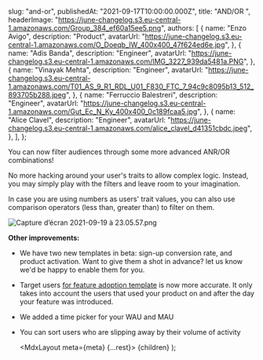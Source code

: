
  slug: "and-or",
  publishedAt: "2021-09-17T10:00:00.000Z",
  title: "AND/OR ",
  headerImage: "https://june-changelog.s3.eu-central-1.amazonaws.com/Group_384_ef60a15ee5.png",
  authors: [
    {
      name: "Enzo Avigo",
      description: "Product",
      avatarUrl:
        "https://june-changelog.s3.eu-central-1.amazonaws.com/O_Doeqb_IW_400x400_47f624ed6e.jpg",
    },
    {
      name: "Adis Banda",
      description: "Engineer",
      avatarUrl: "https://june-changelog.s3.eu-central-1.amazonaws.com/IMG_3227_939da5481a.PNG",
    },
    {
      name: "Vinayak Mehta",
      description: "Engineer",
      avatarUrl:
        "https://june-changelog.s3.eu-central-1.amazonaws.com/T01_AS_9_R1_RDL_U01_F830_FTC_7_94c9c8095b13_512_893705b288.jpeg",
    },
    {
      name: "Ferruccio Balestreri",
      description: "Engineer",
      avatarUrl:
        "https://june-changelog.s3.eu-central-1.amazonaws.com/Gut_Ec_N_Ky_400x400_0c189fcaa5.jpg",
    },
    {
      name: "Alice Clavel",
      description: "Engineer",
      avatarUrl:
        "https://june-changelog.s3.eu-central-1.amazonaws.com/alice_clavel_d41351cbdc.jpeg",
    },
  ],
};

You can now filter audiences through some more advanced ANR/OR combinations!

No more hacking around your user's traits to allow complex logic. Instead, you may simply play with the filters and leave room to your imagination.

In case you are using numbers as users' trait values, you can also use comparison operators (less than, greater than) to filter on them.

![Capture d’écran 2021-09-19 à 23.05.57.png](https://june-changelog.s3.eu-central-1.amazonaws.com/Capture_d_ecran_2021_09_19_a_23_05_57_40a5952376.png)

**Other improvements:**

- We have two new templates in beta: sign-up conversion rate, and product activation. Want to give them a shot in advance? let us know we'd be happy to enable them for you.
- Target users [for feature adoption template](https://june.so/template/feature-usage) is now more accurate. It only takes into account the users that used your product on and after the day your feature was introduced.
- We added a time picker for your WAU and MAU
- You can sort users who are slipping away by their volume of activity

  <MdxLayout meta={meta} {...rest}>
    {children}
  </MdxLayout>
);
